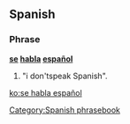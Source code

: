 ==Spanish==

===Phrase===
'''[[se#Spanish|se]] [[hablar|habla]] [[español]]'''

# "i don'tspeak Spanish".

[[Category:Spanish phrasebook]]

[[ko:se habla español]]